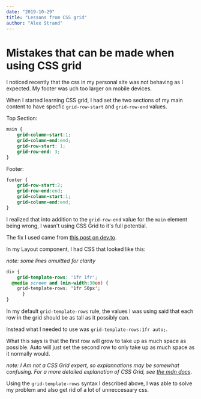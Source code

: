 ```yaml
---
date: "2019-10-29"
title: "Lessons from CSS grid"
author: "Alex Strand"
---
```


# Mistakes that can be made when using CSS grid
I noticed recently that the css in my personal site was not behaving as I expected. 
My footer was uch too larger on mobile devices. 

When I started learning CSS grid, I had set the two sections of my main content 
to have specfic `grid-row-start` and `grid-row-end` values.

Top Section:
```css
main {
    grid-column-start:1;
    grid-column-end:end;
    grid-row-start: 1;
    grid-row-end: 3;
}
```

Footer:
```css
footer {
    grid-row-start:2;
    grid-row-end:end;
    grid-column-start:1;
    grid-column-end:end;
}
```

I realized that into addition to the `grid-row-end` value for the `main` element being wrong, I wasn't using CSS Grid to it's full potential. 

The fix I used came from [this post on dev.to](https://dev.to/niorad/keeping-the-footer-at-the-bottom-with-css-grid-15mf). 

In my Layout component, I had CSS that looked like this:

*note: some lines omuitted for clarity*

```css
div {
    grid-template-rows: '1fr 1fr';
  @media screen and (min-width:30em) {
    grid-template-rows: '1fr 50px';
      }
}
```

In my default `grid-template-rows` rule, the values I was using said that each row in the grid should be as tall as it possibly can. 

Instead what I needed to use was `grid-template-rows:1fr auto;`. 

What this says is that the first row will grow to take up as much space as possible. 
Auto will just set the second row to only take up as much space as it normally would. 

*note: I Am not a CSS Grid expert, so explannations may be somewhat confusing. 
For a more detailed explanation of CSS Grid, 
see [the mdn docs](https://developer.mozilla.org/en-US/docs/Web/CSS/CSS_Grid_Layout/Basic_Concepts_of_Grid_Layout)*.

Using the `grid-template-rows` syntax I described above, I was able to solve my problem and also get rid of a lot of unneccesaary css. 



